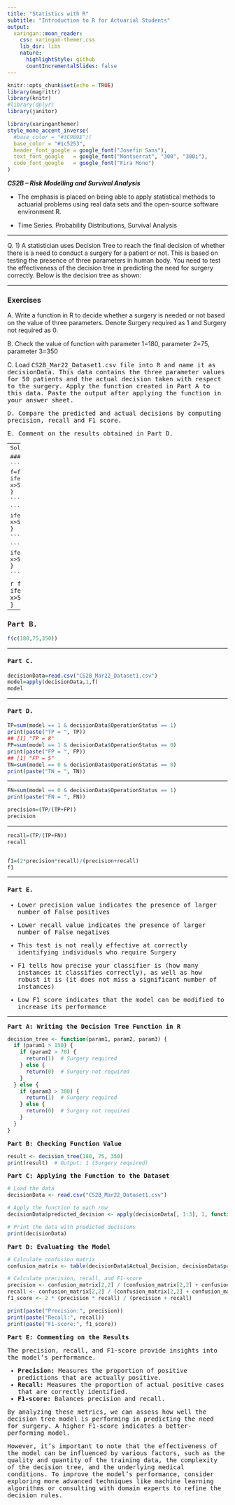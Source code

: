 ```yaml
---
title: "Statistics with R"
subtitle: "Introduction to R for Actuarial Students"
output:
  xaringan::moon_reader:
    css: xaringan-themer.css
    lib_dir: libs
    nature:
      highlightStyle: github
      countIncrementalSlides: false
---
```



```r
knitr::opts_chunk$set(echo = TRUE)
library(magrittr)
library(knitr)
#library(dplyr)
library(janitor)


```

```r
library(xaringanthemer)
style_mono_accent_inverse(
  #base_color = "#3C989E")(
  base_color = "#1c5253",
  header_font_google = google_font("Josefin Sans"),
  text_font_google   = google_font("Montserrat", "300", "300i"),
  code_font_google   = google_font("Fira Mono")
)
```
***CS2B – Risk Modelling and Survival Analysis ***


* The emphasis is placed on being able to apply statistical methods to actuarial problems using real data sets and the open-source software environment R. 

* Time Series. Probability Distributions, Survival Analysis

---

Q. 1) A statistician uses Decision Tree to reach the final decision of whether there is a need to 
conduct a surgery for a patient or not. This is based on testing the presence of three parameters 
in human body. You need to test the effectiveness of the decision tree in predicting the need 
for surgery correctly.
Below is the decision tree as shown:


---

### Exercises

A. Write a function in R to decide whether a surgery is needed or not based on the value of 
three parameters. Denote Surgery required as 1 and Surgery not required as 0. 

B. Check the value of function with parameter 1=180, parameter 2=75, parameter 3=350 

C. Load <tt>CS2B_Mar22_Dataset1.csv<tt> file into R and name it as decisionData. This data 
contains the three parameter values for 50 patients and the actual decision taken with 
respect to the surgery. Apply the function created in Part A to this data. Paste the output after 
applying the function in your answer sheet. 

D. Compare the predicted and actual decisions by computing precision, recall and F1 score. 

E. Comment on the results obtained in Part D. 

---
Solution 1:

### Part A

```r
library(moments)
# i)
f=function(x){
 ifelse(x[1]>150 & x>50,ifelse(x[3]>300,1,0),0)
}

```


```r
#OR
f=function(x){
ifelse(x[1]>150 & x>50,0,ifelse(x[3]>300,1,0))
}

```


```r
#OR
f=function(x){
ifelse(x[1]>150 & x>50,ifelse(x[3]>300,0,1),0)
}

```


```r

f=function(x){
ifelse(x[1]>150 & x>50,0,ifelse(x[3]>300,0,1))
}
```

---

### Part B.

```r
f(c(180,75,350))

```

---

#### Part C.

```r
decisionData=read.csv("CS2B_Mar22_Dataset1.csv")
model=apply(decisionData,1,f)
model
```


---

#### Part D.

```r
TP=sum(model == 1 & decisionData$OperationStatus == 1)
print(paste("TP = ", TP))
## [1] "TP = 8"
FP=sum(model == 1 & decisionData$OperationStatus == 0)
print(paste("FP = ", FP))
## [1] "FP = 5"
TN=sum(model == 0 & decisionData$OperationStatus == 0)
print(paste("TN = ", TN))

```

---

```r
FN=sum(model == 0 & decisionData$OperationStatus == 1)
print(paste("FN = ", FN))

```


```r
precision=(TP/(TP+FP))
precision 


```

---

```r
recall=(TP/(TP+FN))
recall


f1=(2*precision*recall)/(precision+recall)
f1 

```

---

#### Part E.

* Lower precision value indicates the presence of larger number of False positives

* Lower recall value indicates the presence of larger number of False negatives

* This test is not really effective at correctly identifying individuals who require Surgery

* F1 tells how precise your classifier is (how many instances it classifies correctly), as well as how robust it is (it does not miss a significant number 
of instances)

* Low F1 score indicates that the model can be modified to increase its performance

---


**Part A: Writing the Decision Tree Function in R**

```R
decision_tree <- function(param1, param2, param3) {
  if (param1 > 150) {
    if (param2 > 70) {
      return(1)  # Surgery required
    } else {
      return(0)  # Surgery not required
    }
  } else {
    if (param3 > 300) {
      return(1)  # Surgery required
    } else {
      return(0)  # Surgery not required
    }
  }
}
```

**Part B: Checking Function Value**

```R
result <- decision_tree(180, 75, 350)
print(result)  # Output: 1 (Surgery required)
```

**Part C: Applying the Function to the Dataset**

```R
# Load the data
decisionData <- read.csv("CS2B_Mar22_Dataset1.csv")

# Apply the function to each row
decisionData$predicted_decision <- apply(decisionData[, 1:3], 1, function(x) decision_tree(x[1], x[2], x[3]))

# Print the data with predicted decisions
print(decisionData)
```

**Part D: Evaluating the Model**

```R
# Calculate confusion matrix
confusion_matrix <- table(decisionData$Actual_Decision, decisionData$predicted_decision)

# Calculate precision, recall, and F1-score
precision <- confusion_matrix[2,2] / (confusion_matrix[2,2] + confusion_matrix[1,2])
recall <- confusion_matrix[2,2] / (confusion_matrix[2,2] + confusion_matrix[2,1])
f1_score <- 2 * (precision * recall) / (precision + recall)

print(paste("Precision:", precision))
print(paste("Recall:", recall))
print(paste("F1-score:", f1_score))
```

**Part E: Commenting on the Results**

The precision, recall, and F1-score provide insights into the model's performance.

* **Precision:** Measures the proportion of positive predictions that are actually positive.
* **Recall:** Measures the proportion of actual positive cases that are correctly identified.
* **F1-score:** Balances precision and recall.

By analyzing these metrics, we can assess how well the decision tree model is performing in predicting the need for surgery. A higher F1-score indicates a better-performing model. 

However, it's important to note that the effectiveness of the model can be influenced by various factors, such as the quality and quantity of the training data, the complexity of the decision tree, and the underlying medical conditions. To improve the model's performance, consider exploring more advanced techniques like machine learning algorithms or consulting with domain experts to refine the decision rules.
